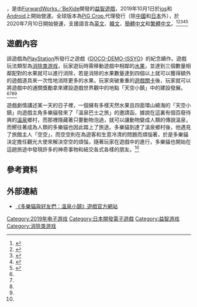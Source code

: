{{Infobox VG
| title = 多樂貓與好友們：溫泉小鎮
| original = トロとパズル～どこでもいっしょ～
| japanese = 
| english = 
| image = 
| caption = 
| genre = [[益智游戏|益智游戏]]
| platform = [[ios|ios]]、[[Android|Android]]
| developer = [[ForwardWorks_/_BeXide|ForwardWorks / BeXide]]
| publisher = {{vgr|WW|[[PiG_Crop.|PiG Crop.]]}}（[[中國|中國]]、[[日本|日本]]除外）
| director = 
| producer = 
| designer = 
| writer = 
| programmer = 
| artist = 
| composer = 
| series = 
| engine = 
| modes = [[单人电子游戏|單人]]
| released = {{vgr|JP|2019年10月1日|WW|2020年7月10日}}
| shutdown = 
| onlinegame = 
}}

{{Vgname|多樂貓與好友們：溫泉小鎮|ja=トロとパズル～どこでもいっしょ～}}，是由[[ForwardWorks／BeXide|ForwardWorks／BeXide]]開發的[[益智游戏|益智遊戲]]，2019年10月1日於[[IOS|ios]]和[[Android|Android]]上開始營運。全球版本為[[PiG_Crop.|PiG Crop.]]代理發行（除[[中國|中國]]和[[日本|日本]]外），於2020年7月10日開始營運，支援語言為[[英语|英文]]、[[諺文|韓文]]、[[简化字|簡體中文]]和[[繁体字|繁體中文]]。<ref name=":0">{{Cite web|title=益智三消遊戲《多樂貓與好友們：溫泉小鎮》正式開放下載遊玩 與多樂展開療癒溫泉之旅|url=https://gnn.gamer.com.tw/detail.php?sn=199802|accessdate=2020-07-10|last=巴哈姆特|work=巴哈姆特電玩資訊站|archive-date=2021-01-19|archive-url=https://web.archive.org/web/20210119060256/https://gnn.gamer.com.tw/detail.php?sn=199802|dead-url=no}}</ref><ref name=":1">{{Cite web|title=《隨身玩伴》20 周年紀念作《多樂與三消益智～隨身玩伴～》今年推出 新角色曝光|url=https://gnn.gamer.com.tw/detail.php?sn=180586|accessdate=2020-07-10|last=巴哈姆特|work=巴哈姆特電玩資訊站|archive-date=2020-12-04|archive-url=https://web.archive.org/web/20201204051338/https://gnn.gamer.com.tw/detail.php?sn=180586|dead-url=no}}</ref><ref name=":2">{{Cite web|title=《多樂貓與好友們 溫泉小鎮》手遊預先註冊開放月底上架|url=https://www.4gamers.com.tw/news/detail/43348/toro-and-friends-onsen-town-coming-west-on-june-23|accessdate=2020-07-10|last=4Gamers|work=4Gamers 官方網站|language=zh-Hant|archive-date=2020-07-10|archive-url=https://web.archive.org/web/20200710175625/https://www.4gamers.com.tw/news/detail/43348/toro-and-friends-onsen-town-coming-west-on-june-23|dead-url=no}}</ref><ref name=":3">{{Cite web|title=益智三消遊戲《多樂貓與好友們：溫泉小鎮》國際版開放事前登錄 同步公開遊戲介紹|url=https://gnn.gamer.com.tw/detail.php?sn=197801|accessdate=2020-07-10|last=巴哈姆特|work=巴哈姆特電玩資訊站|archive-date=2020-11-26|archive-url=https://web.archive.org/web/20201126215504/https://gnn.gamer.com.tw/detail.php?sn=197801|dead-url=no}}</ref><ref>{{Cite web|title=『トロとパズル～どこでもいっしょ～』 公式サイト|url=https://torotopuzzle.com/|accessdate=2020-07-10|work=トロとパズル～どこでもいっしょ～|language=ja|archive-date=2021-02-18|archive-url=https://web.archive.org/web/20210218000422/https://torotopuzzle.com/|dead-url=no}}</ref>

== 遊戲內容 ==
該遊戲為[[PlayStation|PlayStation]]所發行之遊戲《[[DOCO-DEMO-ISSYO|DOCO-DEMO-ISSYO]]》的紀念續作。遊戲玩法類型為[[消除类游戏|消除类游戏]]，玩家遊玩時需移動遊戲中相鄰的[[水果|水果]]，並達到三個數量相鄰配對的水果就可以進行消除，若是消除的水果數量達到四個以上就可以獲得額外的遊戲道具來一次性地消除更多的水果。玩家突破重重的[[關卡_(電子遊戲)|遊戲關卡]]後，玩家就可以將遊戲中的通關獎勵拿來建設遊戲世界觀中的地點「天空小鎮」中的建設發展。<ref name=":0" /><ref name=":1" /><ref name=":2" /><ref name=":3" />

遊戲劇情講述某一天的日子裡，一個擁有多樣天然水果且四面環山繞海的「天空小鎮」向遊戲主角多樂貓發來了「溫泉巴士之旅」的邀請函，據說在這裏有個百廢待興的[[溫泉|溫泉]]鄉村，而那裡隱藏著只要動物泡過，就可以讓動物變成人類的傳說溫泉，而嚮往著成為人類的多樂貓也因此踏上了旅途。多樂貓到達了溫泉鄉村後，他遇見了旅館主人「空空」，而空空則在為遊客和生意冷清的問題而煩惱著，於是多樂貓決定擔任觀光大使來解決空空的煩惱，隨著玩家在遊戲中的進行，多樂貓也開始在這趟旅途中發現許多的神奇事物和結交各式各樣的朋友。<ref name=":3" />

== 參考資料 ==
<references />

== 外部連結 ==

* [https://torotopuzzle.com/ 《多樂貓與好友們：溫泉小鎮》遊戲官方網站] {{Wayback|url=https://torotopuzzle.com/ |date=20210218000422 }}

[[Category:2019年电子游戏|Category:2019年电子游戏]]
[[Category:日本開發電子遊戲|Category:日本開發電子遊戲]]
[[Category:益智游戏|Category:益智游戏]]
[[Category:消除类游戏|Category:消除类游戏]]